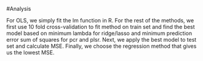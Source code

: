 #Analysis

For OLS, we simply fit the lm function in R.  For the rest of the methods,
we first use 10 fold cross-validation to fit method on train set and find the best model based on minimum lambda for ridge/lasso and minimum prediction error sum of squares for pcr and plsr.  Next, we apply the best model to test set and calculate MSE.  Finally, we choose the regression method that gives us the lowest MSE.


